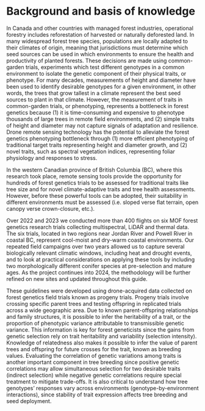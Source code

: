 # Background and basis of knowledge

In Canada and other countries with managed forest industries, operational forestry includes reforestation of harvested or naturally deforested land. In many widespread forest tree species, populations are locally adapted to their climates of origin, meaning that jurisdictions must determine which seed sources can be used in which environments to ensure the health and productivity of planted forests. These decisions are made using common-garden trials, experiments which test different genotypes in a common environment to isolate the genetic component of their physical traits, or phenotype.  For many decades, measurements of height and diameter have been used to identify desirable genotypes for a given environment, in other words, the trees that grow tallest in a climate represent the best seed sources to plant in that climate. 
However, the measurement of traits in common-garden trials, or phenotyping, represents a bottleneck in forest genetics because (1) it is time-consuming and expensive to phenotype thousands of large trees in remote field environments, and (2) simple traits of height and diameter may not capture signals of adaptation and resilience. Drone remote sensing technology has the potential to alleviate the forest genetics phenotyping bottleneck through (1) more efficient phenotyping of traditional target traits representing height and diameter growth, and (2) novel traits, such as spectral vegetation indices, representing foliar physiology and responses to stress.
 
In the western Canadian province of British Columbia (BC), where this research took place, remote sensing tools provide the opportunity for hundreds of forest genetics trials to be assessed for traditional traits like tree size and for novel climate-adaptive traits and tree health assessments. However, before these powerful tools can be adopted, their suitability in different environments must be assessed (i.e. sloped verse flat terrain, open canopy verse crown-closure, etc.).  
 
Over 2022 and 2023 we conducted more than 400 flights on six MOF forest genetics research trials collecting multispectral, LiDAR and thermal data. The six trials, located in two regions near Jordan River and Powell River in coastal BC, represent cool-moist and dry-warm coastal environments. Our repeated field campaigns over two years allowed us to capture several biologically relevant climatic windows, including heat and drought events, and to look at practical considerations on applying these tools by including two morphologically different conifer species at pre-selection and mature ages.  As the project continues into 2024, the methodology will be further refined on new sites and updated throughout this guide.

These guidelines were developed using drone-acquired data collected on forest genetics field trials known as progeny trials. Progeny trials involve crossing specific parent trees and testing offspring in replicated trials across a wide geographic area. Due to known parent-offspring relationships and family structures, it is possible to infer the heritability of a trait, or the proportion of phenotypic variance attributable to transmissible genetic variance. This information is key for forest geneticists since the gains from genetic selection rely on trait heritability and variability (selection intensity). Knowledge of relatedness also makes it possible to infer the value of parent trees and offspring for future crosses for the trait, known as breeding values. Evaluating the correlation of genetic variations among traits is another important component in tree breeding since positive genetic correlations may allow simultaneous selection for two desirable traits (indirect selection) while negative genetic correlations require special treatment to mitigate trade-offs. It is also critical to understand how tree genotypes’ responses vary across environments (genotype-by-environment interactions), since stability of trait expression affects tree breeding and seed deployment.
